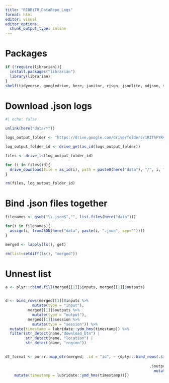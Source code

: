 ```yaml
---
title: "RIBBiTR_DataRepo_Logs"
format: html
editor: visual
editor_options: 
  chunk_output_type: inline
---
```


# Packages

```r

if (!require(librarian)){
  install.packages("librarian")
  library(librarian)
}
shelf(tidyverse, googledrive, here, janitor, rjson, jsonlite, ndjson, tidyjson, learnitdown)


```

# Download .json logs

```r
#| echo: false

unlink(here("data/*"))

logs_output_folder <- "https://drive.google.com/drive/folders/1RIThFYRvFXQ0m0XefcETOCQ05meM_7wr"

log_output_folder_id <- drive_get(as_id(logs_output_folder))

files <- drive_ls(log_output_folder_id) 

for (i in files$id){
  drive_download(file = as_id(i), path = paste0(here("data"), "/", i, ".json"), overwrite = T)
}

rm(files, log_output_folder_id)
```

# Bind .json files together

```r

filenames <- gsub("\\.json$","", list.files(here("data")))

for(i in filenames){
  assign(i, fromJSON(here("data", paste(i, ".json", sep=""))))
}

merged <- lapply(ls(), get)

rm(list=setdiff(ls(), "merged"))

```

# Unnest list

```r

a <- plyr::rbind.fill(merged[[1]]$inputs, merged[[1]]$outputs)


d <- bind_rows(merged[[1]]$inputs %>%
            mutate(type = "input"),
          merged[[1]]$outputs %>%
            mutate(type = "output"),
          merged[[1]]$session %>% 
            mutate(type = "session")) %>%
  mutate(timestamp = lubridate::ydm_hms(timestamp)) %>% 
  filter(str_detect(name,"download_btn") |
         str_detect(name, "location") | 
         str_detect(name, "region"))
  
```

```r

df_format <- purrr::map_dfr(merged, .id = "id", ~ {dplyr::bind_rows(.$inputs %>%
                                                                       mutate(type = "input"),
                                                                .$outputs %>% 
                                                                  mutate(type = "output")) %>% 
    mutate(timestamp = lubridate::ymd_hms(timestamp))})

```
